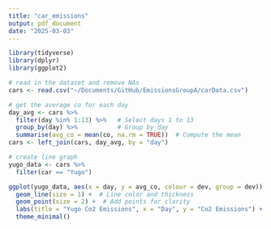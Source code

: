 ```yaml
---
title: "car_emissions"
output: pdf_document
date: "2025-03-03"
---
```


```r
library(tidyverse)
library(dplyr)
library(ggplot2)
```

```r
# read in the dataset and remove NAs
cars <- read.csv("~/Documents/GitHub/EmissionsGroupA/carData.csv")
```

```r
# get the average co for each day
day_avg <- cars %>%
  filter(day %in% 1:13) %>%   # Select days 1 to 13
  group_by(day) %>%           # Group by day
  summarise(avg_co = mean(co, na.rm = TRUE))  # Compute the mean
cars <- left_join(cars, day_avg, by = "day")
```


```r
# create line graph
yugo_data <- cars %>%
  filter(car == "Yugo")

ggplot(yugo_data, aes(x = day, y = avg_co, colour = dev, group = dev)) +
  geom_line(size = 1) +  # Line color and thickness
  geom_point(size = 2) +  # Add points for clarity
  labs(title = "Yugo Co2 Emissions", x = "Day", y = "Co2 Emissions") +
  theme_minimal()
```


